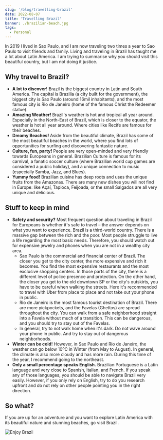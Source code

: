 ```yaml
---
slug: '/blog/travelling-brazil'
date: 2022-08-07
title: 'Travelling Brazil'
banner: ./brazilian-beach.jpg
tags:
  - Personal
---
```

In 2019 I lived in Sao Paulo, and I am now traveling two times a year to Sao Paulo to visit friends and family. Living and traveling in Brazil has taught me a lot about Latin America.
I am trying to summarise why you should visit this beautiful country, but I am not doing it justice.
 
## Why travel to Brazil?
- **A lot to discover!** Brazil is the biggest country in Latin and South America. The capital is Brazilia (a city built for the government), the biggest city is Sao Paulo (around 16mil inhabitants), and the most famous city is Rio de Janeiro (home of the famous Christ the Redeemer statue). 
- **Amazing Weather!** Brazil's weather is hot and tropical all year around. Especially in the North-East of Brazil, which is closer to the equator, the weather is hot all year around. Where cities like Recife are famous for their beaches. 
- **Dreamy Beaches!** Aside from the beautiful climate, Brazil has some of the most beautiful beaches in the world, where you find lots of opportunities for surfing and discovering fantastic nature.
- **Culture, fun, party!** People are very open-minded and very friendly towards Europeans in general. Brazilian Culture is famous for its carnival, a fanatic soccer culture (where Brazilian world cup games are considered a public holiday), and a unique connection to music (especially Samba, Jazz, and Blues).
- **Yummy food!** Brazilian cuisine has deep roots and uses the unique fruits from the Amazonas. There are many new dishes you will not find in Europe: like Açaí, Tapioca, Feijoada, or the small Salgados are all very unique and delicious. 

## Stuff to keep in mind
- **Safety and security?** Most frequent question about traveling in Brazil for Europeans is whether it's safe to travel – the answer depends on what you want to experience. Brazil is a third-world country. There is a massive gap between the rich and the poor. Most people struggle to live a life regarding the most basic needs. Therefore, you should watch out for expensive jewelry and phones when you are not in a wealthy city area. 
    - Sao Paulo is the commercial and financial center of Brazil. The closer you get to the city center, the more expensive and rich it becomes. You find the most expensive restaurants and the most exclusive shopping centers. In those parts of the city, there is a different level of police presence and protection. On the other hand, the closer you get to the old downtown SP or the city's outskirts, you have to be careful when walking the streets. Here it's recommended to travel with Uber from place to place and not take out your phone in public. 
    - Rio de Janeiro is the most famous tourist destination of Brazil. There are more pickpockets, and the Favelas (Ghettos) are spread throughout the city. You can walk from a safe neighborhood straight into a Favela without much of a transition. This can be dangerous, and you should try to stay out of the Favelas. 
    - In general, try to not walk home when it's dark. Do not wave around your phone in public. And try to stay out of dangerous neighborhoods.
- **Winter can be cold!** However, in Sao Paulo and Rio de Janeiro, the weather can go below 10ºC in Winter (from May to August). In general, the climate is also more cloudy and has more rain. During this time of the year, I recommend going to the northeast.
- **Only a small percentage speaks English.** Brazilian Portuguese is a Latin language and very close to Spanish, Italian, and French. If you speak any of those languages, you should be able to navigate Brazil very easily. However, if you only rely on English, try to do you research upfront and do not rely on other people pointing you in the right direction.

## So what?
If you are up for an adventure and you want to explore Latin America with its beautiful nature and stunning beaches, go visit Brazil.

![Enjoy Brazil](./travelling-brazil.jpg)